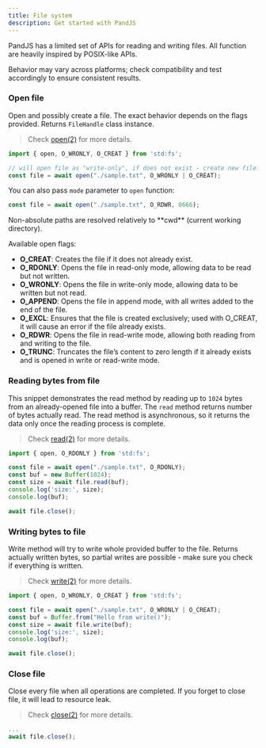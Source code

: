 ```yaml
---
title: File system
description: Get started with PandJS
---
```



PandJS has a limited set of APIs for reading and writing files.
All function are heavily inspired by POSIX-like APIs.

<Aside type='caution'> 
Behavior may vary across platforms; check compatibility and test accordingly to ensure consistent results.
</Aside>

### Open file

Open and possibly create a file. The exact behavior depends on the flags provided.
Returns `FileHandle` class instance.

> Check [open(2)](https://man7.org/linux/man-pages/man2/open.2.html) for more details.

```js
import { open, O_WRONLY, O_CREAT } from 'std:fs';

// will open file as "write-only", if does not exist - create new file.
const file = await open("./sample.txt", O_WRONLY | O_CREAT);
```

You can also pass `mode` parameter to `open` function:

```js
const file = await open("./sample.txt", O_RDWR, 0666);
```

<Aside>
Non-absolute paths are resolved relatively to **cwd** (current working directory).
</Aside>

Available open flags:

- **O_CREAT**: Creates the file if it does not already exist.
- **O_RDONLY**: Opens the file in read-only mode, allowing data to be read but not written.
- **O_WRONLY**: Opens the file in write-only mode, allowing data to be written but not read.
- **O_APPEND**: Opens the file in append mode, with all writes added to the end of the file.
- **O_EXCL**: Ensures that the file is created exclusively; used with O_CREAT, it will cause an error if the file already exists.
- **O_RDWR**: Opens the file in read-write mode, allowing both reading from and writing to the file.
- **O_TRUNC**: Truncates the file’s content to zero length if it already exists and is opened in write or read-write mode.

### Reading bytes from file

This snippet demonstrates the read method by reading up to `1024` bytes from an already-opened file into a buffer.
The `read` method returns number of bytes actually read. 
The read method is asynchronous, so it returns the data only once the reading process is complete.

> Check [read(2)](https://man7.org/linux/man-pages/man2/read.2.html) for more details.

```js
import { open, O_RDONLY } from 'std:fs';

const file = await open("./sample.txt", O_RDONLY);
const buf = new Buffer(1024);
const size = await file.read(buf);
console.log('size:', size);
console.log(buf);

await file.close();
```

### Writing bytes to file

Write method will try to write whole provided buffer to the file.
Returns actually written bytes, so partial writes are possible - make sure you check
if everything is written.

> Check [write(2)](https://man7.org/linux/man-pages/man2/write.2.html) for more details.

```js
import { open, O_WRONLY, O_CREAT } from 'std:fs';

const file = await open("./sample.txt", O_WRONLY | O_CREAT);
const buf = Buffer.from("Hello from write()");
const size = await file.write(buf);
console.log('size:', size);
console.log(buf);

await file.close();
```

### Close file

Close every file when all operations are completed.
If you forget to close file, it will lead to resource leak.

> Check [close(2)](https://man7.org/linux/man-pages/man2/close.2.html) for more details.

```js
...
await file.close();
```
